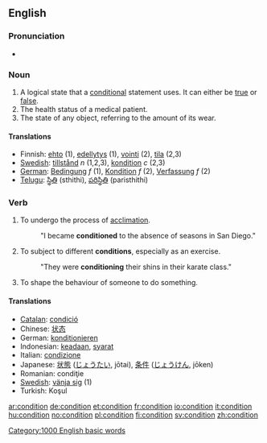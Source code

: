 ==English==

{{rank|generally|ago|easily|685|condition|sleep|ex|mere}}

===Pronunciation===
*{{audio|en-us-condition.ogg|Audio (US)}}

===Noun===
{{en-noun-reg}}

# A logical state that a [[conditional]] statement uses.  It can either be [[true]] or [[false]].
# The health status of a medical patient.
# The state of any object, referring to the amount of its wear.

====Translations====
*Finnish: [[ehto]] (1), [[edellytys]] (1), [[vointi]] (2), [[tila]] (2,3)
*[[w:Swedish language|Swedish]]: [[tillstånd]] ''n'' (1,2,3), [[kondition]] ''c'' (2,3)
*[[w:German language|German]]: [[Bedingung]] ''f'' (1), [[Kondition]] ''f'' (2), [[Verfassung]] ''f'' (2)
*[[Telugu]]: [[స్థితి]] (sthithi), [[పరిస్థితి]] (paristhithi)

===Verb===
{{en-infl-reg-consonant|condition||}}

# To undergo the process of [[acclimation]].
#:"I became '''conditioned''' to the absence of seasons in San Diego."
# To subject to different '''conditions''', especially as an exercise.
#:"They were '''conditioning''' their shins in their karate class."
# To shape the behaviour of someone to do something.

====Translations====
*[[Catalan]]: [[condició]]
*Chinese: [[状态]]
*German: [[konditionieren]]
*Indonesian: [[ada|keadaan]], [[syarat]]
*Italian: [[condizione]]
*Japanese: [[状態]] ([[じょうたい]], jōtai), [[条件]] ([[じょうけん]], jōken)
*Romanian: condiţie
*[[w:Swedish language|Swedish]]: [[vänja sig]] (1)
*Turkish: Koşul
[[Category:1000 English basic words]]

[[ar:condition]]
[[de:condition]]
[[et:condition]]
[[fr:condition]]
[[io:condition]]
[[it:condition]]
[[hu:condition]]
[[no:condition]]
[[pl:condition]]
[[fi:condition]]
[[sv:condition]]
[[zh:condition]]
